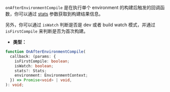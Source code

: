 `onAfterEnvironmentCompile` 是在执行单个 environment 的构建后触发的回调函数，你可以通过 [stats](https://webpack.js.org/api/node/#stats-object) 参数获取到构建结果信息。

另外，你可以通过 `isWatch` 判断是否是 dev 或者 build watch 模式，并通过 `isFirstCompile` 来判断是否为首次构建。

- **类型：**

```ts
function OnAfterEnvironmentCompile(
  callback: (params: {
    isFirstCompile: boolean;
    isWatch: boolean;
    stats?: Stats;
    environment: EnvironmentContext;
  }) => Promise<void> | void,
): void;
```
